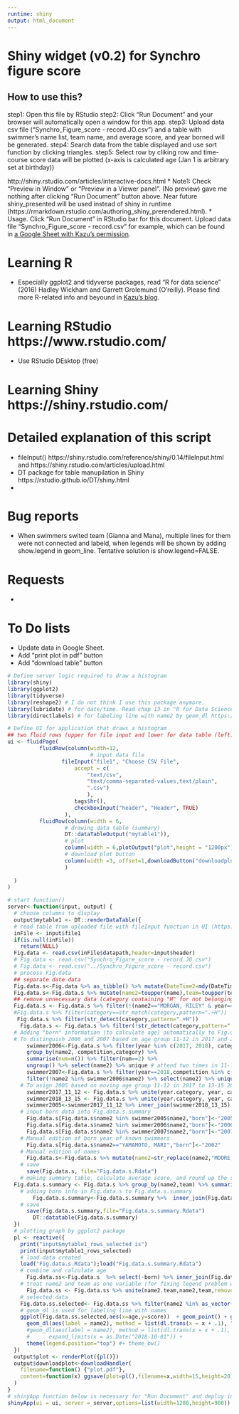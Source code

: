 ```yaml
---
runtime: shiny
output: html_document
---
```


# Shiny widget (v0.2) for Synchro figure score
## How to use this?
step1: Open this file by RStudio
step2: Click "Run Document" and your browser will automatically open a window for this app.
step3: Upload data csv file ("Synchro_Figure_score - record.JO.csv") and a table with swimmer's name list, team name, and average score, and year borned will be generated.
step4: Search data from the table displayed and use sort function by clicking triangles.
step5: Select row by cliking row and time-course score data will be plotted (x-axis is calculated age (Jan 1 is arbitrary set at birthday))


http://shiny.rstudio.com/articles/interactive-docs.html
* Note1: Check "Preview in Window" or "Preview in a Viewer panel". (No preview) gave me nothing after clicking "Run Document" button above. Near future  shiny_presented will be used instead of shiny in runtime (https://rmarkdown.rstudio.com/authoring_shiny_prerendered.html).
* Usage. Click "Run Document" in RStudio bar for this document. Upload data file "Synchro_Figure_score - record.csv" for example, which can be found in [a Google Sheet with Kazu's permission](https://docs.google.com/spreadsheets/d/1clTOGtDb_YVxVPFGwdAVwa2MIeIPA4hXcbuGHTvACME/edit?usp=sharing).

# Learning R
* Especially ggplot2 and tidyverse packages, read "R for data science" (2016) Hadley Wickham and Garrett Grolemund (O'reilly). Please find more R-related info and beyound in [Kazu's blog](https://knozue.github.io/).

# Learning RStudio https://www.rstudio.com/
* Use RStudio DEsktop (free)

# Learning Shiny https://shiny.rstudio.com/

# Detailed explanation of this script
* fileInput() https://shiny.rstudio.com/reference/shiny/0.14/fileInput.html and https://shiny.rstudio.com/articles/upload.html
* DT package for table manupilation in Shiny https://rstudio.github.io/DT/shiny.html
* 

# Bug reports
* When swimmers swited team (Gianna and Mana), multiple lines for them were not connected and labeld, when legends will be shown by adding show.legend in geom_line. Tentative solution is show.legend=FALSE.

# Requests
* 

# To Do lists
* Update data in Google Sheet.
* Add "print plot in pdf" button
* Add "download table" button


```r
# Define server logic required to draw a histogram
library(shiny)
library(ggplot2)  
library(tidyverse)
library(reshape2) # I do not think I use this package anymore.
library(lubridate) # for date/time. Read chap 13 in "R for Data Science" by Wkckham 2016. 
library(directlabels) # for labeling line with name2 by geom_dl https://stackoverflow.com/questions/37667539/add-text-to-geom-line-in-ggplot?utm_medium=organic&utm_source=google_rich_qa&utm_campaign=google_rich_qa

# Define UI for application that draws a histogram
## two fluid rows (upper for file input and lower for data table (left) and plot (right))
ui <- fluidPage(
          fluidRow(column(width=12,     
                          # input data file
                 fileInput("file1", "Choose CSV File",
                     accept = c(
                         "text/csv",
                         "text/comma-separated-values,text/plain",
                         ".csv")
                         ),
                     tags$hr(),
                     checkboxInput("header", "Header", TRUE)
                  ),
          fluidRow(column(width = 6,
                  # drawing data table (summary)
                  DT::dataTableOutput("mytable1")),
                  # plot
                  column(width = 6,plotOutput("plot",height = "1200px")),
                  # download plot button
                  column(width =3, offset=1,downloadButton("downloadplot",label="Download plot"))
                  )
                  
  )
)

# start function()
server<-function(input, output) {
  # choose columns to display
  output$mytable1 <- DT::renderDataTable({
  # read table from uploaded file with fileInput function in UI (https://shiny.rstudio.com/reference/shiny/0.14/fileInput.html)
  inFile <- input$file1
  if(is.null(inFile))
    return(NULL)
  Fig.data <- read.csv(inFile$datapath,header=input$header)
  # Fig.data <- read.csv("Synchro_Figure_score - record.JO.csv")
  # Fig.data <- read.csv("../Synchro_Figure_score - record.csv")
  # process Fig.data
  ## separate date data
  Fig.data.s<-Fig.data %>% as_tibble() %>% mutate(DateTime2=mdy(DateTime),year=year(DateTime2))
  Fig.data.s<-Fig.data.s %>% mutate(name2=toupper(name),team=toupper(team))
  ## remove unnecessary data (category containing "H" for not belonging that category)
  Fig.data.s <- Fig.data.s %>% filter(!(name2=="MORGAN, RILEY" & year=="2017" & category=="13-15"))
  #Fig.data.s %>% filter(category==str_match(category,pattern=".+H"))
   Fig.data.s %>% filter(str_detect(category,pattern=".+H"))
    Fig.data.s <- Fig.data.s %>% filter(!str_detect(category,pattern=".+H"))
  # Adding "born" information (to calculate age) automatically to Fig.data.s
  # To distinguish 2006 and 2007 based on age group 11-12 in 2017 and 2018
      swimmer2006<-Fig.data.s %>% filter(year %in% c(2017, 2018), category %in% "11-12",competition %in% c("Invitational Figures San Francisco","West Region B championships")) %>% 
      group_by(name2, competition,category) %>% 
      summarise(num=n()) %>% filter(num==2) %>% 
      ungroup() %>% select(name2) %>% unique # attend two times in 11-12 (= born in 2006)
      swimmer2007<-Fig.data.s %>% filter(year==2018,competition %in% c("Invitational Figures San Francisco","West Region B championships")) %>%
      filter(!name2 %in% swimmer2006$name2) %>% select(name2) %>% unique()
    # To asign 2005 based on moving age group 11-12 in 2017 to 13-15 2018
      swimmer2017_11_12 <- Fig.data.s %>% unite(year.category, year, category, remove=FALSE)  %>%        filter(year.category=="2017_11-12") %>% dplyr::select(name2)
      swimmer2018_13_15 <- Fig.data.s %>% unite(year.category, year, category, remove=FALSE)  %>%        filter(year.category=="2018_13-15") %>% dplyr::select(name2)
      swimmer2005<-swimmer2017_11_12 %>% inner_join(swimmer2018_13_15) %>% unique()
    # input born data into Fig.data.s.summary
      Fig.data.s[Fig.data.s$name2 %in% swimmer2005$name2,"born"]<-"2005"
      Fig.data.s[Fig.data.s$name2 %in% swimmer2006$name2,"born"]<-"2006"
      Fig.data.s[Fig.data.s$name2 %in% swimmer2007$name2,"born"]<-"2007"
    # Manual edition of born year of known swimmers
      Fig.data.s[Fig.data.s$name2=="YAMAMOTO, MARI","born"]<-"2002"
    # Manual edition of names
      Fig.data.s<-Fig.data.s %>% mutate(name2=str_replace(name2,"MOORE, EMMA","MOORE, EMILEEN"))
    # save
      save(Fig.data.s, file="Fig.data.s.Rdata")
    # making summary table, calculate average score, and round up the score
  Fig.data.s.summary <- Fig.data.s %>% group_by(name2,team) %>% summarise(average=mean(score)) %>% mutate(average=round(average,2)) 
    # adding born info in Fig.data.s to Fig.data.s.summary
        Fig.data.s.summary<-Fig.data.s.summary %>%  inner_join(Fig.data.s[!is.na(Fig.data.s$born),c("name2","born")],by="name2") %>% unique()
    # save
      save(Fig.data.s.summary,file="Fig.data.s.summary.Rdata")
        DT::datatable(Fig.data.s.summary)
  })
  # plotting graph by ggplot2 package
  pl <- reactive({
    print("input$mytable1_rows_selected is")
    print(input$mytable1_rows_selected)
    # load data created
    load("Fig.data.s.Rdata");load("Fig.data.s.summary.Rdata")
    # combine and calculate age
      Fig.data.ss<-Fig.data.s  %>% select(-born) %>% inner_join(Fig.data.s.summary[,c("name2","born")]) %>% mutate(age=interval(start=parse_date_time(born, orders = "Y"),end=DateTime2)/dyears(1)) %>% select(-name,-team.abb,-DateTime2,-year)  
    # treat name2 and team as one variable (for fixing legend problem with swimmer belong to multiple team)
      Fig.data.ss <- Fig.data.ss %>% unite(name2.team,name2,team,remove=FALSE)
    # selected data  
    Fig.data.ss.selected<- Fig.data.ss %>% filter(name2 %in% as_vector(Fig.data.s.summary[input$mytable1_rows_selected,"name2"]))
    # geom_dl is used for labeling line with names
    ggplot(Fig.data.ss.selected,aes(x=age,y=score))  + geom_point() + geom_line(aes(group=name2.team,color=born,linetype=team),show.legend=c(group=FALSE,color=TRUE,linetype=TRUE))  + 
      geom_dl(aes(label = name2), method = list(dl.trans(x = x + .1), "smart.grid")) +
      #geom_dl(aes(label = name2), method = list(dl.trans(x = x + .1), "first.points",rot=30)) +
      #      expand_limits(x = as.Date("2018-10-01")) +
      theme(legend.position="top") #+ theme_bw()
  })
  output$plot <- renderPlot({pl()})
  output$downloadplot<-downloadHandler(
    filename=function() {"plot.pdf"},
    content=function(x) ggsave(plot=pl(),filename=x,width=15,height=20)
  )
}
# shinyApp function below is necessary for "Run Document" and deploy in shinyapps.io
shinyApp(ui = ui, server = server,options=list(width=1200,height=900))
```
